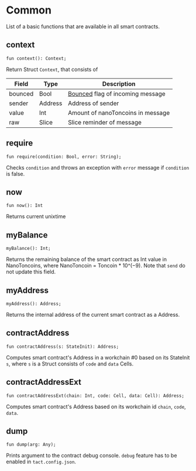 # Common

List of a basic functions that are available in all smart contracts.

## context
```tact
fun context(): Context;
```
Return Struct `Context`, that consists of

| Field   | Type    | Description                                                                                                               |
|---------|---------|---------------------------------------------------------------------------------------------------------------------------|
| bounced | Bool    | [Bounced](https://ton.org/docs/learn/overviews/addresses#bounceable-vs-non-bounceable-addresses) flag of incoming message |
| sender  | Address | Address of sender                                                                                                         |
| value   | Int     | Amount of nanoToncoins in message                                                                                         |
| raw     | Slice   | Slice reminder of message     

## require
```tact
fun require(condition: Bool, error: String);
```
Checks `condition` and throws an exception with `error` message if `condition` is false.

## now
```tact
fun now(): Int
```
Returns current unixtime

## myBalance
```tact
myBalance(): Int;
```
Returns the remaining balance of the smart contract as Int value in NanoToncoins, where NanoToncoin = Toncoin * 10^(−9). Note that `send` do not update this field.

## myAddress
```tact
myAddress(): Address;
```
Returns the internal address of the current smart contract as a Address.

## contractAddress
```tact
fun contractAddress(s: StateInit): Address;
```
Computes smart contract's Address in a workchain #0 based on its StateInit `s`, where `s` is a Struct consists of `code` and `data` Cells.

## contractAddressExt
```tact
fun contractAddressExt(chain: Int, code: Cell, data: Cell): Address;
```
Computes smart contract's Address based on its workchain id `chain`, `code`, `data`.

## dump
```tact
fun dump(arg: Any);
```

Prints argument to the contract debug console. `debug` feature has to be enabled in `tact.config.json`.